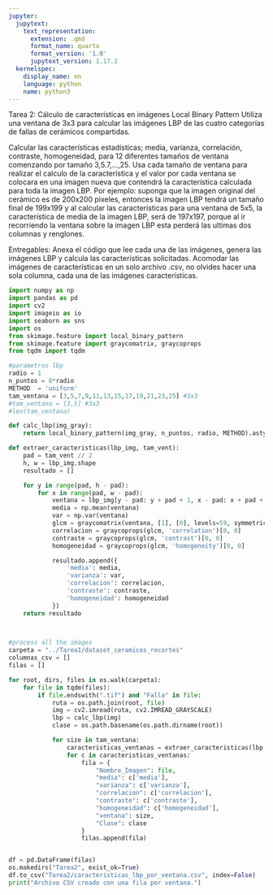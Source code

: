 ```yaml
---
jupyter:
  jupytext:
    text_representation:
      extension: .qmd
      format_name: quarto
      format_version: '1.0'
      jupytext_version: 1.17.2
  kernelspec:
    display_name: nn
    language: python
    name: python3
---
```


Tarea 2: Cálculo de características en imágenes Local Binary Pattern
Utiliza una ventana de 3x3 para calcular las imágenes LBP de las cuatro categorías de fallas de cerámicos compartidas. 

Calcular las características estadísticas; media, varianza, correlación, contraste, homogeneidad, para 12 diferentes tamaños de ventana comenzando por tamaño 3,5.7,...,25. Usa cada tamaño de ventana para realizar el calculo de la característica y el valor por cada ventana se colocara en una imagen nueva que contendrá la característica calculada para toda la imagen LBP. Por ejemplo: suponga que la imagen original del cerámico es de 200x200 pixeles, entonces la imagen LBP tendrá un tamaño final de 199x199 y al calcular las características para una ventana de 5x5, la característica de media de la imagen LBP, será de 197x197, porque al ir recorriendo la ventana sobre la imagen LBP esta perderá las ultimas dos columnas y renglones.

Entregables: Anexa el código que lee cada una de las imágenes, genera las imágenes LBP y calcula las características solicitadas. Acomodar las imágenes de características en un solo archivo .csv, no olvides hacer una sola columna, cada una de las imágenes características.   

```python
import numpy as np
import pandas as pd
import cv2
import imageio as io 
import seaborn as sns
import os 
from skimage.feature import local_binary_pattern
from skimage.feature import graycomatrix, graycoprops
from tqdm import tqdm
```

```python
#parametros lbp 
radio = 1
n_puntos = 8*radio
METHOD  = 'uniform'
tam_ventana = [3,5,7,9,11,13,15,17,19,21,23,25] #3x3
#tam_ventana = [3,5] #3x3
#len(tam_ventana)
```

```python
def calc_lbp(img_gray):
    return local_binary_pattern(img_gray, n_puntos, radio, METHOD).astype(np.uint8)

def extraer_caracteristicas(lbp_img, tam_vent):
    pad = tam_vent // 2
    h, w = lbp_img.shape
    resultado = []

    for y in range(pad, h - pad):
        for x in range(pad, w - pad):
            ventana = lbp_img[y - pad: y + pad + 1, x - pad: x + pad + 1]
            media = np.mean(ventana)
            var = np.var(ventana)
            glcm = graycomatrix(ventana, [1], [0], levels=59, symmetric=True, normed=True)
            correlacion = graycoprops(glcm, 'correlation')[0, 0]
            contraste = graycoprops(glcm, 'contrast')[0, 0]
            homogeneidad = graycoprops(glcm, 'homogeneity')[0, 0]

            resultado.append({
                'media': media,
                'varianza': var,
                'correlacion': correlacion,
                'contraste': contraste,
                'homogeneidad': homogeneidad
            })
    return resultado

            
```

```python
#process all the images
carpeta = "../Tarea1/dataset_ceramicos_recortes"
columnas_csv = []
filas = []

for root, dirs, files in os.walk(carpeta):
    for file in tqdm(files):
        if file.endswith(".tif") and "Falla" in file:
            ruta = os.path.join(root, file)
            img = cv2.imread(ruta, cv2.IMREAD_GRAYSCALE)
            lbp = calc_lbp(img)
            clase = os.path.basename(os.path.dirname(root))

            for size in tam_ventana:
                caracteristicas_ventanas = extraer_caracteristicas(lbp, size)
                for c in caracteristicas_ventanas:
                    fila = {
                        "Nombre_Imagen": file,
                        "media": c['media'],
                        "varianza": c['varianza'],
                        "correlacion": c['correlacion'],
                        "contraste": c['contraste'],
                        "homogeneidad": c['homogeneidad'],
                        "ventana": size,
                        "Clase": clase
                    }
                    filas.append(fila)


df = pd.DataFrame(filas)
os.makedirs("Tarea2", exist_ok=True)
df.to_csv("Tarea2/caracteristicas_lbp_por_ventana.csv", index=False)
print("Archivo CSV creado con una fila por ventana.")
```


